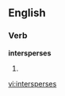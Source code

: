
==English==

===Verb===
'''intersperses'''

# {{third-person singular of|[[intersperse]]}}

[[vi:intersperses]]